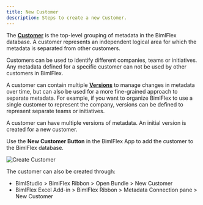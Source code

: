 ---
title: New Customer
description: Steps to create a new Customer.
---
<head>
  <meta name="varigenceProduct" content="BimlFlex"></meta>
  <meta name="varigenceArticleType" content="Reference"></meta>
</head>

The [**Customer**](../concepts/customer) is the top-level grouping of metadata in the BimlFlex database. A customer represents an independent logical area for which the metadata is separated from other customers.

Customers can be used to identify different companies, teams or initiatives. Any metadata defined for a specific customer can not be used by other customers in BimlFlex.

A customer can contain multiple [**Versions**](./version-editor) to manage changes in metadata over time, but can also be used for a more fine-grained approach to separate metadata. For example, if you want to organize BimlFlex to use a single customer to represent the company, versions can be defined to represent separate teams or initiatives.

A customer can have multiple versions of metadata. An initial version is created for a new customer.

Use the **New Customer Button** in the BimlFlex App to add the customer to the BimlFlex database.

![Create Customer](/img/bimlflex/bimlflex-ss-v5-app-create-customer.png "Create Customer")

The customer can also be created through:

* BimlStudio > BimlFlex Ribbon > Open Bundle > New Customer
* BimlFlex Excel Add-in > BimlFlex Ribbon > Metadata Connection pane > New Customer
